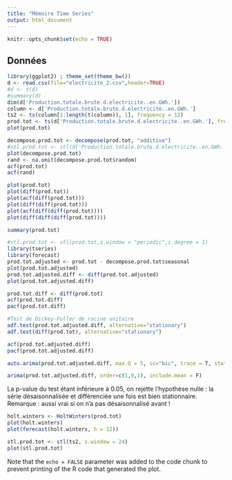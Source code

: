 ```yaml
---
title: "Mémoire Time Series"
output: html_document
---
```


```r
knitr::opts_chunk$set(echo = TRUE)
```

## Données

```r
library(ggplot2) ; theme_set(theme_bw())
d <- read.csv(file="electricite_2.csv",header=TRUE) 
#d <- t(d)
#summary(d)
dim(d['Production.totale.brute.d.electricite..en.GWh.'])
column <- d['Production.totale.brute.d.electricite..en.GWh.']
ts2 <- ts(column[1:length(t(column)), 1], frequency = 12)
prod.tot <- ts(d['Production.totale.brute.d.electricite..en.GWh.'], frequency = 12)
plot(prod.tot)

decompose.prod.tot <- decompose(prod.tot, "additive")
#stl.prod.tot <- stl(d['Production.totale.brute.d.electricite..en.GWh.'],"periodic",1,NULL)
plot(decompose.prod.tot)
rand <- na.omit(decompose.prod.tot$random)
acf(prod.tot)
acf(rand)

plot(prod.tot)
plot(diff(prod.tot))
plot(acf(diff(prod.tot)))
plot(diff(diff(prod.tot)))
plot(acf(diff(diff(prod.tot))))
plot(diff(diff(diff(prod.tot))))

summary(prod.tot)
```

```r
#stl.prod.tot <- stl(prod.tot,s.window = "periodic",s.degree = 1)
library(tseries)
library(forecast)
prod.tot.adjusted <- prod.tot - decompose.prod.tot$seasonal
plot(prod.tot.adjusted)
prod.tot.adjusted.diff <- diff(prod.tot.adjusted)
plot(prod.tot.adjusted.diff)

prod.tot.diff <- diff(prod.tot)
acf(prod.tot.diff)
pacf(prod.tot.diff)

#Test de Dickey-Fuller de racine unitaire
adf.test(prod.tot.adjusted.diff, alternative="stationary")
adf.test(diff(prod.tot), alternative="stationary")

acf(prod.tot.adjusted.diff)
pacf(prod.tot.adjusted.diff)

auto.arima(prod.tot.adjusted.diff, max.Q = 5, ic="bic", trace = T, stationary = T)
```

```r
arima(prod.tot.adjusted.diff, order=c(1,0,1), include.mean = F)
```

La p-value du test étant inférieure à 0.05, on rejette l'hypothèse nulle : la série désaisonnalisée et différenciée une fois est bien stationnaire. 
Remarque : aussi vrai si on n'a pas désaisonnalisé avant ! 


```r
holt.winters <- HoltWinters(prod.tot)
plot(holt.winters)
plot(forecast(holt.winters, h = 12))
```
```r
stl.prod.tot <- stl(ts2, s.window = 24)
plot(stl.prod.tot)
  ```



Note that the `echo = FALSE` parameter was added to the code chunk to prevent printing of the R code that generated the plot.
